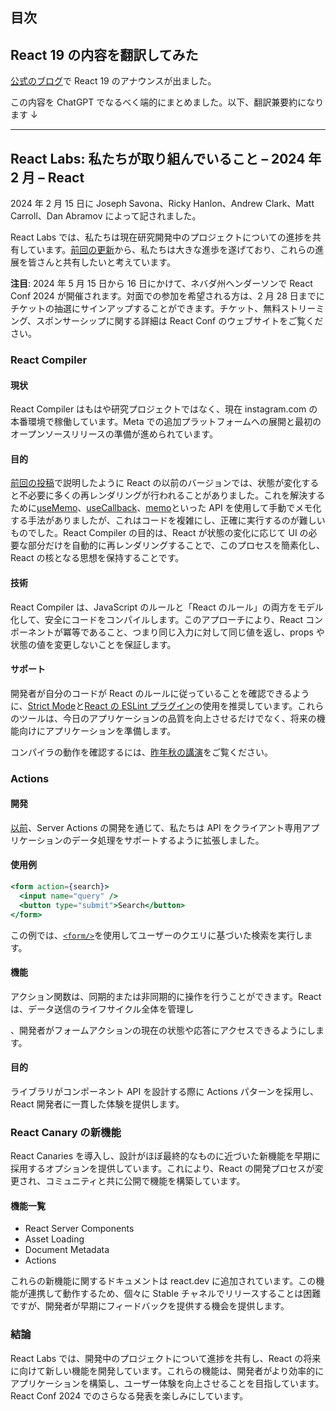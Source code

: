## 目次

## React 19 の内容を翻訳してみた

[公式のブログ](https://react.dev/blog/2024/02/15/react-labs-what-we-have-been-working-on-february-2024)で React 19 のアナウンスが出ました。

この内容を ChatGPT でなるべく端的にまとめました。以下、翻訳兼要約になります ↓

---

## React Labs: 私たちが取り組んでいること – 2024 年 2 月 – React

2024 年 2 月 15 日に Joseph Savona、Ricky Hanlon、Andrew Clark、Matt Carroll、Dan Abramov によって記されました。

React Labs では、私たちは現在研究開発中のプロジェクトについての進捗を共有しています。[前回の更新](https://react.dev/blog/2023/03/22/react-labs-what-we-have-been-working-on-march-2023)から、私たちは大きな進歩を遂げており、これらの進展を皆さんと共有したいと考えています。

**注目**: 2024 年 5 月 15 日から 16 日にかけて、ネバダ州ヘンダーソンで React Conf 2024 が開催されます。対面での参加を希望される方は、2 月 28 日までにチケットの抽選にサインアップすることができます。チケット、無料ストリーミング、スポンサーシップに関する詳細は React Conf のウェブサイトをご覧ください。

### React Compiler

#### 現状

React Compiler はもはや研究プロジェクトではなく、現在 instagram.com の本番環境で稼働しています。Meta での追加プラットフォームへの展開と最初のオープンソースリリースの準備が進められています。

#### 目的

[前回の投稿](https://react.dev/blog/2023/03/22/react-labs-what-we-have-been-working-on-march-2023#react-optimizing-compiler)で説明したように React の以前のバージョンでは、状態が変化すると不必要に多くの再レンダリングが行われることがありました。これを解決するために[useMemo](https://react.dev/reference/react/useMemo)、[useCallback](https://react.dev/reference/react/useCallback)、[memo](https://react.dev/reference/react/memo)といった API を使用して手動でメモ化する手法がありましたが、これはコードを複雑にし、正確に実行するのが難しいものでした。React Compiler の目的は、React が状態の変化に応じて UI の必要な部分だけを自動的に再レンダリングすることで、このプロセスを簡素化し、React の核となる思想を保持することです。

#### 技術

React Compiler は、JavaScript のルールと「React のルール」の両方をモデル化して、安全にコードをコンパイルします。このアプローチにより、React コンポーネントが冪等であること、つまり同じ入力に対して同じ値を返し、props や状態の値を変更しないことを保証します。

#### サポート

開発者が自分のコードが React のルールに従っていることを確認できるように、[Strict Mode](https://react.dev/reference/react/StrictMode)と[React の ESLint プラグイン](https://react.dev/learn/editor-setup#linting)の使用を推奨しています。これらのツールは、今日のアプリケーションの品質を向上させるだけでなく、将来の機能向けにアプリケーションを準備します。

コンパイラの動作を確認するには、[昨年秋の講演](https://www.youtube.com/watch?v=qOQClO3g8-Y)をご覧ください。

### Actions

#### 開発

[以前](https://react.dev/blog/2023/03/22/react-labs-what-we-have-been-working-on-march-2023#react-server-components)、Server Actions の開発を通じて、私たちは API をクライアント専用アプリケーションのデータ処理をサポートするように拡張しました。

#### 使用例

```jsx
<form action={search}>
  <input name="query" />
  <button type="submit">Search</button>
</form>
```

この例では、[`<form/>`](https://react.dev/reference/react-dom/components/form)を使用してユーザーのクエリに基づいた検索を実行します。

#### 機能

アクション関数は、同期的または非同期的に操作を行うことができます。React は、データ送信のライフサイクル全体を管理し

、開発者がフォームアクションの現在の状態や応答にアクセスできるようにします。

#### 目的

ライブラリがコンポーネント API を設計する際に Actions パターンを採用し、React 開発者に一貫した体験を提供します。

### React Canary の新機能

React Canaries を導入し、設計がほぼ最終的なものに近づいた新機能を早期に採用するオプションを提供しています。これにより、React の開発プロセスが変更され、コミュニティと共に公開で機能を構築しています。

#### 機能一覧

- React Server Components
- Asset Loading
- Document Metadata
- Actions

これらの新機能に関するドキュメントは react.dev に追加されています。この機能が連携して動作するため、個々に Stable チャネルでリリースすることは困難ですが、開発者が早期にフィードバックを提供する機会を提供します。

### 結論

React Labs では、開発中のプロジェクトについて進捗を共有し、React の将来に向けて新しい機能を開発しています。これらの機能は、開発者がより効率的にアプリケーションを構築し、ユーザー体験を向上させることを目指しています。React Conf 2024 でのさらなる発表を楽しみにしています。
